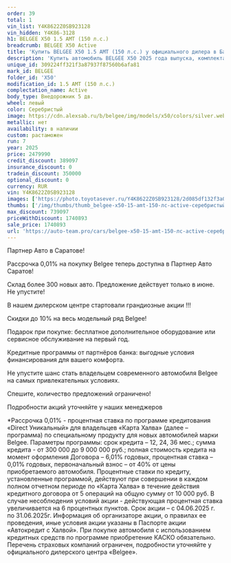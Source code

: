 ```yaml
---
order: 39
total: 1
vin_list: Y4K8622Z0SB923128
vin_hidden: Y4K86-3128
h1: BELGEE X50 1.5 AMT (150 л.с.)
breadcrumb: BELGEE X50 Active
title: 'Купить BELGEE X50 1.5 AMT (150 л.с.) у официального дилера в Балаково'
description: 'Купить автомобиль BELGEE X50 2025 года выпуска, комплектация Active, цвет - Серебристый, двигатель - 1.5 AMT (150 л.с.) у официального дилера в г. Балаково. Стоимость данного автомобиля BELGEE X50 – 1740893'
unique_id: 309224ff321f3a87937f87560b6afa81
mark_id: BELGEE
folder_id: 'X50'
modification_id: 1.5 AMT (150 л.с.)
complectation_name: Active
body_type: Внедорожник 5 дв.
wheel: левый
color: Серебристый
image: https://cdn.alexsab.ru/b/belgee/img/models/x50/colors/silver.webp
metallic: нет
availability: в наличии
custom: растаможен
run: 7
year: 2025
price: 2479990
credit_discount: 389097
insurance_discount: 0
tradein_discount: 350000
optional_discount: 0
currency: RUR
vin: Y4K8622Z0SB923128
images: ['https://photo.toyotasever.ru/Y4K8622Z0SB923128/2d085df132f3a0df23c89bb17cd6d750.jpeg', 'https://photo.toyotasever.ru/Y4K8622Z0SB923128/69d8596c9ef8b34ec32426e89cc0bd0f.jpeg', 'https://photo.toyotasever.ru/Y4K8622Z0SB923128/a48bf60d5290691e8d96d3c210198c51.jpeg', 'https://photo.toyotasever.ru/Y4K8622Z0SB923128/c372606d167c4766edd20ebdbfa6972d.jpeg', 'https://photo.toyotasever.ru/Y4K8622Z0SB923128/a4457b6e1593931ec6cc78ef9573f100.jpeg', 'https://photo.toyotasever.ru/Y4K8622Z0SB923128/a04ddeed0aef5b4691fa4e966272104f.jpeg', 'https://photo.toyotasever.ru/Y4K8622Z0SB923128/563c95e0e9d735dfdaca0ebe614b31c0.jpeg']
thumbs: ['/img/thumbs/thumb_belgee-x50-15-amt-150-лс-active-серебристый-2025_6d750_0.webp', '/img/thumbs/thumb_belgee-x50-15-amt-150-лс-active-серебристый-2025_0bd0f_1.webp', '/img/thumbs/thumb_belgee-x50-15-amt-150-лс-active-серебристый-2025_98c51_2.webp', '/img/thumbs/thumb_belgee-x50-15-amt-150-лс-active-серебристый-2025_6972d_3.webp', '/img/thumbs/thumb_belgee-x50-15-amt-150-лс-active-серебристый-2025_3f100_4.webp']
max_discount: 739097
priceWithDiscount: 1740893
sale_price: 1740893
url: 'https://auto-team.pro/cars/belgee-x50-15-amt-150-лс-active-серебристый-2025/'
---
```

<p>
 Партнер Авто в Саратове!
</p>
<p>
</p>
<p>
 Рассрочка 0,01% на покупку Belgee теперь доступна в Партнер Авто Саратов!
</p>
<p>
 Склад более 300 новых авто. Предложение действует только в июне. He упустите!
</p>
<p>
</p>
<p>
 В нашем дилерском центре стартовали грандиозные акции !!!
</p>
<p>
</p>
<p>
 Скидки дo 10% нa весь модельный ряд Belgee!
</p>
<p>
 Подарок при покупке: бесплатное дополнительное оборудование или сервисное обслуживание на первый год.
</p>
<p>
 Кредитные программы от партнёров банка: выгодные условия финансирования для вашего комфорта.
</p>
<p>
</p>
<p>
 Не упустите шанс стать владельцем современного автомобиля Belgee на самых привлекательных условиях.
</p>
<p>
 Спешите, количество предложений ограничено!
</p>
<p>
</p>
<p>
 Подробности акций уточняйте у наших менеджеров
</p>
<p>
</p>
<p>
 *Рассрочка 0,01% - процентная ставка по программе кредитования «Dirесt Уникальный» для владельцев «Карта Халва» (далее – программа) по специальному продукту для новых автомобилей марки Belgee. Параметры программы: срок кредита – 12, 24, 36 мес.; сумма кредита - от 300 000 до 9 000 000 руб.; полная стоимость кредита на момент оформления Договора – 6,01% годовых, процентная ставка – 0,01% годовых, первоначальный взнос – от 40% от цены приобретаемого автомобиля. Процентные ставки по кредиту, установленные программой, действуют при совершении в каждом полном отчетном периоде по «Карта Халва» в течение действия кредитного договора от 5 операций на общую сумму от 10 000 руб. В случае несоблюдения условий акции - действующая процентная ставка увеличивается на 6 процентных пунктов. Срок акции – с 04.06.2025 г. по 31.06.2025г. Информация об организаторе акции, о правилах ее проведения, иные условия акции указаны в Паспорте акции «Автокредит с Халвой». При покупке автомобиля с использованием кредитных средств по программе приобретение КАСКО обязательно. Перечень страховых компаний ограничен, подробности уточняйте у официального дилерского центра «Belgee».
</p>

